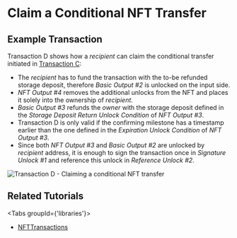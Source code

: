 
# Claim a Conditional NFT Transfer

## Example Transaction

Transaction D shows how a _recipient_ can claim the conditional transfer initiated in
[Transaction C](../transfer.mdx):
- The _recipient_ has to fund the transaction with the to-be refunded storage deposit, therefore _Basic Output #2_ is
unlocked on the input side.
- _NFT Output #4_ removes the additional unlocks from the NFT and places it solely into the ownership of _recipient_.
- _Basic Output #3_ refunds the _owner_ with the storage deposit defined in the _Storage Deposit Return Unlock Condition_
of _NFT Output #3_.
- Transaction D is only valid if the confirming milestone has a timestamp earlier than the one defined in the
_Expiration Unlock Condition_ of _NFT Output #3_.
- Since both _NFT Output #3_ and _Basic Output #2_ are unlocked by _recipient_ address, it is enough to sign the transaction
once in _Signature Unlock #1_ and reference this unlock in _Reference Unlock #2_.

![Transaction D - Claiming a conditional NFT transfer](/img/stardust_explanations/stardust_ledger_anatomy/nft_transaction/tx_D.svg)

## Related Tutorials

<Tabs groupId={'libraries'}>
<TabItem value="iota.js" label="iota.js">

* [NFTTransactions](https://wiki.iota.org/shimmer/iotajs/tutorials/nft-transactions/introduction/)

</TabItem>
</Tabs>
